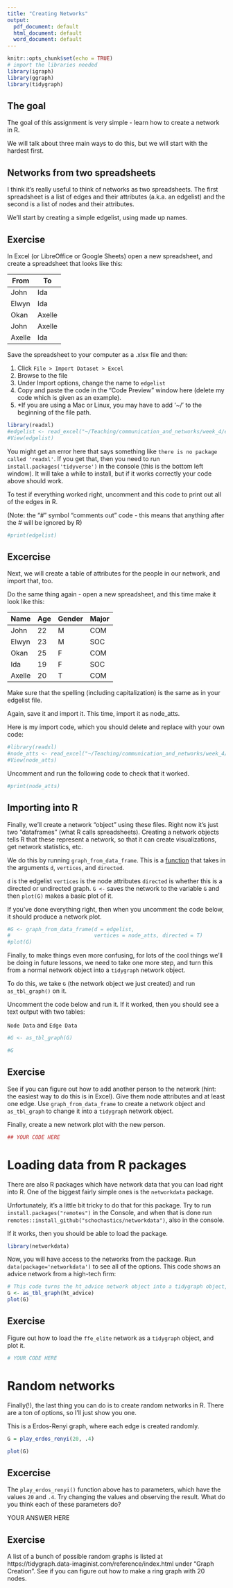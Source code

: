 ```yaml
---
title: "Creating Networks"
output:
  pdf_document: default
  html_document: default
  word_document: default
---
```


```r
knitr::opts_chunk$set(echo = TRUE)
# import the libraries needed
library(igraph)
library(ggraph)
library(tidygraph)
```

## The goal

The goal of this assignment is very simple - learn how to create a network in R.

We will talk about three main ways to do this, but we will start with the hardest first.

## Networks from two spreadsheets

I think it's really useful to think of networks as two spreadsheets. The first spreadsheet is a list of edges and their attributes (a.k.a. an edgelist) and the second is a list of nodes and their attributes.

We'll start by creating a simple edgelist, using made up names.

## Exercise

In Excel (or LibreOffice or Google Sheets) open a new spreadsheet, and create a spreadsheet that looks like this:

| From | To |
|----|---|
|John | Ida |
| Elwyn | Ida |
| Okan | Axelle |
| John | Axelle | 
| Axelle | Ida |

Save the spreadsheet to your computer as a .xlsx file and then:

1. Click `File > Import Dataset > Excel`
2. Browse to the file
3. Under Import options, change the name to `edgelist`
3. Copy and paste the code in the "Code Preview" window here (delete my code which is given as an example).
4. *If you are using a Mac or Linux, you may have to add '~/' to the beginning of the file path.

```r
library(readxl)
#edgelist <- read_excel("~/Teaching/communication_and_networks/week_4/edgaelist.xlsx")
#View(edgelist)
```
You might get an error here that says something like `there is no package called 'readxl'`. If you get that, then you need to run `install.packages('tidyverse')` in the console (this is the bottom left window). It will take a while to install, but if it works correctly your code above should work.

To test if everything worked right, uncomment and this code to print out all of the edges in R.

(Note: the "#" symbol "comments out" code - this means that anything after the # will be ignored by R)

```r

#print(edgelist)
```

## Excercise

Next, we will create a table of attributes for the people in our network, and import that, too.

Do the same thing again - open a new spreadsheet, and this time make it look like this:

| Name   | Age | Gender | Major |
|--------|-----|--------|-------|
| John   | 22  | M      | COM   |
| Elwyn  | 23  | M      | SOC   |
| Okan   | 25  | F      | COM   |
| Ida    | 19  | F      | SOC   |
| Axelle | 20  | T      | COM   |

Make sure that the spelling (including capitalization) is the same as in your edgelist file.

Again, save it and import it. This time, import it as node_atts.

Here is my import code, which you should delete and replace with your own code:

```r
#library(readxl)
#node_atts <- read_excel("~/Teaching/communication_and_networks/week_4/node_atts.xlsx")
#View(node_atts)
```

Uncomment and run the following code to check that it worked.

```r
#print(node_atts)

```


## Importing into R

Finally, we'll create a network "object" using these files. Right now it's just two "dataframes" (what R calls spreadsheets). Creating a network objects tells R that these represent a network, so that it can create visualizations, get network statistics, etc.

We do this by running `graph_from_data_frame`. This is a [function](https://www.tutorialspoint.com/r/r_functions.htm) that takes in the arguments `d`, `vertices`, and `directed`. 

`d` is the edgelist
`vertices` is the node attributes
`directed` is whether this is a directed or undirected graph.
`G <-` saves the network to the variable `G` and then `plot(G)` makes a basic plot of it.

If you've done everything right, then when you uncomment the code below, it should produce a network plot.

```r
#G <- graph_from_data_frame(d = edgelist, 
#                           vertices = node_atts, directed = T)
#plot(G)
```

Finally, to make things even more confusing, for lots of the cool things we'll be doing in future lessons, we need to take one more step, and turn this from a normal network object into a `tidygraph` network object.

To do this, we take `G` (the network object we just created) and run `as_tbl_graph()` on it.

Uncomment the code below and run it. If it worked, then you should see a text output with two tables:

`Node Data` and
`Edge Data`


```r
#G <- as_tbl_graph(G)

#G
```


## Exercise

See if you can figure out how to add another person to the network (hint: the easiest way to do this is in Excel). Give them node attributes and at least one edge. Use `graph_from_data_frame` to create a network object and `as_tbl_graph` to change it into a `tidygraph` network object.

Finally, create a new network plot with the new person.


```r
## YOUR CODE HERE


```


# Loading data from R packages

There are also R packages which have network data that you can load right into R. One of the biggest fairly simple ones is the  `networkdata` package.

Unfortunately, it's a little bit tricky to do that for this package. Try to run `install.packages("remotes")` in the Console, and when that is done run `remotes::install_github("schochastics/networkdata")`, also in the console.


If it works, then you should be able to load the package.

```r
library(networkdata)
```

Now, you will have access to the networks from the package. Run `data(package='networkdata')` to see all of the options. This code shows an advice network from a high-tech firm:

```r
# This code turns the ht_advice network object into a tidygraph object, and saves it as G
G <- as_tbl_graph(ht_advice)
plot(G)
```


## Exercise

Figure out how to load the `ffe_elite` network as a `tidygraph` object, and plot it.

```r

# YOUR CODE HERE

```

# Random networks

Finally(!), the last thing you can do is to create random networks in R. There are a ton of options, so I'll just show you one.

This is a Erdos-Renyi graph, where each edge is created randomly.

```r

G = play_erdos_renyi(20, .4)

plot(G)

```

## Excercise

The `play_erdos_renyi()` function above has to parameters, which have the values `20` and `.4`. Try changing the values and observing the result. What do you think each of these parameters do?


YOUR ANSWER HERE



## Exercise

A list of a bunch of possible random graphs is listed at https://tidygraph.data-imaginist.com/reference/index.html under "Graph Creation". See if you can figure out how to make a ring graph with 20 nodes.

```r


```